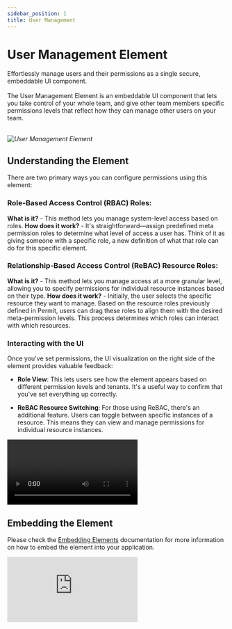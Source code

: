 ```yaml
---
sidebar_position: 1
title: User Management
---
```




# User Management Element

<span className="subtitle-custom">
  Effortlessly manage users and their permissions as a single secure, embeddable UI component.
</span>
<br />
<br />
The User Management Element is an embeddable UI component that lets you take control of your whole team,
and give other team members specific permissions levels that reflect how they can manage other users
on your team.
<br />
<br />

_![User Management Element](/img/elements/user-management-full.png)_

## Understanding the Element

There are two primary ways you can configure permissions using this element:

### Role-Based Access Control (RBAC) Roles:

**What is it?** - This method lets you manage system-level access based on roles.
**How does it work?** - It's straightforward—assign predefined meta permission roles to determine what level of access a user has.
Think of it as giving someone with a specific role, a new definition of what that role can do for this specific element.

### Relationship-Based Access Control (ReBAC) Resource Roles:

**What is it?** - This method lets you manage access at a more granular level, allowing you to specify permissions for individual
resource instances based on their type.
**How does it work?** - Initially, the user selects the specific resource they want to manage. Based on the resource roles previously
defined in Permit, users can drag these roles to align them with the desired meta-permission levels.
This process determines which roles can interact with which resources.

### Interacting with the UI

Once you've set permissions, the UI visualization on the right side of the element provides valuable feedback:

- **Role View**: This lets users see how the element appears based on different permission levels and tenants.
  It's a useful way to confirm that you've set everything up correctly.

- **ReBAC Resource Switching**: For those using ReBAC, there's an additional feature. Users can toggle between specific
  instances of a resource. This means they can view and manage permissions for individual resource instances.

<video controls>
  <source src={userManagementElementInstances} />
</video>

## Embedding the Element

Please check the [Embedding Elements](/embeddable-uis/overview) documentation for more information on how to embed the element into your application.
<br/>

<div className="video-container">
  <iframe
    src="https://www.youtube.com/embed/xGYdDF65lkQ"
    title="YouTube video player"
    frameBorder="0"
    allow="accelerometer; autoplay; clipboard-write; encrypted-media; gyroscope; picture-in-picture"
    allowFullScreen
  ></iframe>
</div>
